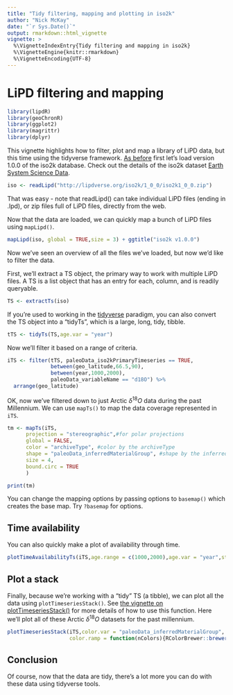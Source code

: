 ```yaml
---
title: "Tidy filtering, mapping and plotting in iso2k"
author: "Nick McKay"
date: "`r Sys.Date()`"
output: rmarkdown::html_vignette
vignette: >
  %\VignetteIndexEntry{Tidy filtering and mapping in iso2k}
  %\VignetteEngine{knitr::rmarkdown}
  %\VignetteEncoding{UTF-8}
---
```


# LiPD filtering and mapping

```r
library(lipdR)
library(geoChronR)
library(ggplot2)
library(magrittr)
library(dplyr)
```

This vignette highlights how to filter, plot and map a library of LiPD data, but this time using the tidyverse framework. [As before](TsFilteringAndMapping.html) first let's load version 1.0.0 of the iso2k database. Check out the details of the iso2k dataset [Earth System Science Data](https://essd.copernicus.org/articles/12/2261/2020/).


```r
iso <- readLipd("http://lipdverse.org/iso2k/1_0_0/iso2k1_0_0.zip")
```

That was easy - note that readLipd() can take individual LiPD files (ending in .lpd), or zip files full of LiPD files, directly from the web. 

Now that the data are loaded, we can quickly map a bunch of LiPD files using `mapLipd()`.

```r
mapLipd(iso, global = TRUE,size = 3) + ggtitle("iso2k v1.0.0")
```

Now we've seen an overview of all the files we've loaded, but now we'd like to filter the data.

First, we'll extract a TS object, the primary way to work with multiple LiPD files. 
A TS is a list object that has an entry for each, column, and is readily queryable. 

```r
TS <- extractTs(iso)
```


If you're used to working in the [tidyverse](http://tidyverse.org) paradigm, you can also convert the TS object into a "tidyTs", which is a large, long, tidy, tibble.


```r
tTS <- tidyTs(TS,age.var = "year")
```


Now we'll filter it based on a range of criteria. 

```r
iTS <- filter(tTS, paleoData_iso2kPrimaryTimeseries == TRUE,
              between(geo_latitude,66.5,90),
              between(year,1000,2000),
              paleoData_variableName == "d18O") %>% 
  arrange(geo_latitude)
```


OK, now we've filtered down to just Arctic $\delta^{18}O$ data during the past Millennium.
We can use `mapTs()` to map the data coverage represented in `iTS`. 

```r
tm <- mapTs(iTS,
      projection = "stereographic",#for polar projections
      global = FALSE,
      color = "archiveType", #color by the archiveType
      shape = "paleoData_inferredMaterialGroup", #shape by the inferredMaterialGroup
      size = 4,
      bound.circ = TRUE
      )

print(tm)
```




You can change the mapping options by passing options to `basemap()` which creates the base map. Try `?basemap` for options. 



## Time availability

You can also quickly make a plot of availability through time.

```r
plotTimeAvailabilityTs(iTS,age.range = c(1000,2000),age.var = "year",step = 20)
```

## Plot a stack

Finally, because we're working with a "tidy" TS (a tibble), we can plot all the data using `plotTimeseriesStack()`. See [the vignette on plotTimeseriesStack()](PlotTimeseriesStack.html) for more details of how to use this function. Here we'll plot all of these Arctic $\delta^{18}O$ datasets for the past millennium. 

```r
plotTimeseriesStack(iTS,color.var = "paleoData_inferredMaterialGroup",
                    color.ramp = function(nColors){RColorBrewer::brewer.pal(nColors,"Set1")}) 
```

## Conclusion

Of course, now that the data are tidy, there's a lot more you can do with these data using tidyverse tools. 







